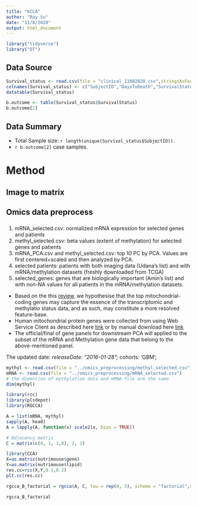 ```yaml
---
title: "KCCA"
author: "Ray Su"
date: "11/8/2020"
output: html_document
---
```


```r
library("tidyverse")
library("DT")
```

## Data Source

```r
Survival_status <- read.csv(file = "clinical_11082020.csv",stringsAsFactors = F)
colnames(Survival_status) <- c("SubjectID","DaysToDeath","SurvivalStatus")
datatable(Survival_status)
```

```r
b.outcome <- table(Survival_status$SurvivalStatus)
b.outcome[2]
```

## Data Summary

* Total Sample size: `r length(unique(Survival_status$SubjectID))`.
* `r b.outcome[2]` case samples.

# Method

## Image to matrix

## Omics data preprocess

### 

1. mRNA_selected.csv: normalized mRNA expression for selected genes and patients
2. methyl_selected.csv: beta values (extent of methylation) for selected genes and patients
3. mRNA_PCA.csv and methyl_selected.csv: top 10 PC by PCA. Values are first centered+scaled and then analyzed by PCA.
4. selected patients: patients with both imaging data (Udana's list) and with mRNA/methylation datasets (freshly downloaded from TCGA)
5. selected_genes: genes that are biologically important (Amin's list) and with non-NA values for all patients in the mRNA/methylation datasets.

* Based on the this [review](https://go.nature.com/2U5Dicc), we hypothesise that the top  mitochondrial-coding genes may capture the essence of the transcriptomic and methylatio status data, and as such, may constitute a more resolved feature-base.
* Human mitochondrial protein genes  were  collected from using Web Service Client as described here [link](https://bit.ly/3eDQsqA) or by manual download here [link](https://bit.ly/3laNhc6)
* The official/final of gene panels for downstream PCA  will applied to the subset of the mRNA and Methylation gene data that belong to the above-mentioned panel.


The updated date: 
*releaseDate: "2016-01-28";
*cohorts: 'GBM';

```r
mythyl <- read.csv(file = "../omics_preprocessing/methyl_selected.csv")
mRNA <- read.csv(file = "../omics_preprocessing/mRNA_selected.csv")
# the dimention of mythylation data and mRNA file are the same
dim(mythyl)
```


```r
library(rcc)
library(plsdepot)
library(RGCCA)
```



```r
A = list(mRNA, mythyl)
sapply(A, head)
A = lapply(A, function(x) scale2(x, bias = TRUE))

# Adjacency matrix
C = matrix(c(0, 1, 1,0), 2, 2)
```

```r
library(CCA)
X=as.matrix(nutrimouse$gene)
Y=as.matrix(nutrimouse$lipid)
res.cc=rcc(X,Y,0.1,0.2)
plt.cc(res.cc)
```




```r
rgcca_B_factorial = rgcca(A, C, tau = rep(0, 3), scheme = "factorial",scale = T, verbose = TRUE)
```

```r
rgcca_B_factorial
```



